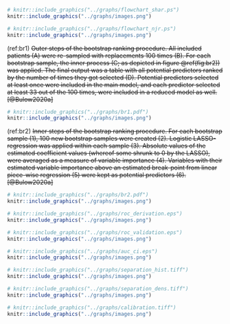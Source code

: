 <!-- FIGURES -->

```{r flowchartshar, fig.cap = "Flowchart depicting inclusion criteria and number of patients from the Swedish derivation cohort."}
# knitr::include_graphics("../graphs/flowchart_shar.ps")
knitr::include_graphics("../graphs/images.png")
```

```{r flowchartnjr, fig.cap = "Flowchart depicting inclusion criteria and number of patients for the external validation cohort from England and Wales."}
# knitr::include_graphics("../graphs/flowchart_njr.ps")
knitr::include_graphics("../graphs/images.png")

```

(ref:br1) ~~Outer steps of the bootstrap ranking procedure. All included patients (A) were re-sampled with replacements 100 times (B). For each bootstrap sample, the inner process (C; as depicted in figure \@ref(fig:br2)) was applied. The final output was a table with all potential predictors ranked by the number of times they got selected (D). Potential predictors selected at least once were included in the main model, and each predictor selected at least 33 out of the 100 times, were included in a reduced model as well.[@Bulow2020a]~~

```{r br1, fig.cap = "(ref:br1)", out.width = "\\columnwidth"}
# knitr::include_graphics("../graphs/br1.pdf")
knitr::include_graphics("../graphs/images.png")
```

(ref:br2) ~~Inner steps of the bootstrap ranking procedure. For each bootstrap sample (1), 100 new bootstrap samples were created (2). Logistic LASSO-regression was applied within each sample (3). Absolute values of the estimated coefficient values (whereof some shrunk to 0 by the LASSO), were averaged as a measure of variable importance (4). Variables with their estimated variable importance above an estimated break-point from linear piece-wise regression (5) were kept as potential predictors (6).[@Bulow2020a]~~

```{r br2, fig.cap = "(ref:br2)", out.width = "\\columnwidth"}
# knitr::include_graphics("../graphs/br2.pdf")
knitr::include_graphics("../graphs/images.png")
```







```{r rocderivation, fig.cap = "Receiver Operation Characteristics (ROC) curves. The area under the ROC curve (AUC) for the reduced model derived on data from the SHAR was very similar to the main model"}
# knitr::include_graphics("../graphs/roc_derivation.eps")
knitr::include_graphics("../graphs/images.png")

```


```{r rocvalidation, fig.cap = "Receiver Operation Characteristics (ROC) curves. There was no difference when applying the reduced model to the external validation cohort from England and Wales, compared to the Swedish derivation cohort."}
# knitr::include_graphics("../graphs/roc_validation.eps")
knitr::include_graphics("../graphs/images.png")
```


```{r aucci, fig.cap = "Area Under the Receiver Operation Characteristics Curve (AUC) as a measure of predictive discriminative ability with 95 % bootstrap confidence intervals. AUC above 0.7 were considered good. The reduced model was similar to the main model, and not statistically significantly inferior when used with external data from the NJR."}

# knitr::include_graphics("../graphs/auc_ci.eps")
knitr::include_graphics("../graphs/images.png")
```

```{r separationhist, fig.cap = "The vast majority of patients survived more than 90 days after THA, and therefore the blue bars dominate the histogram (note the scales). There were very few observations with covariate patterns resulting in death probabilities higher than 5 % (green line). Estimated probabilities above this limit are therefore subject to extrapolation."}
# knitr::include_graphics("../graphs/separation_hist.tiff")
knitr::include_graphics("../graphs/images.png")
```


```{r separationdens, fig.cap = "A normalized density plot reveals that patients who died within 90 days were, on average, estimated to have a higher probability to do so. There were very few observations with covariate patterns resulting in death probabilities higher than 5 % (green line). Estimated probabilities above this limit are therefore subject to extrapolation."}
# knitr::include_graphics("../graphs/separation_dens.tiff")
knitr::include_graphics("../graphs/images.png")

```


```{r calibration, fig.cap = "This figure illustrates calibration between observed proportions and predicted probabilities with 95 % confidence intervals. Deviations above the diagonal line indicated that the model under-estimated the probability of death within 90 days. Such deviation was statistically significant for the external validation for predictions below 1.5 %. In contrast, with higher predicted probabilities, the model over-estimated the observed proportions of deaths."}
# knitr::include_graphics("../graphs/calibration.tiff")
knitr::include_graphics("../graphs/images.png")

```
